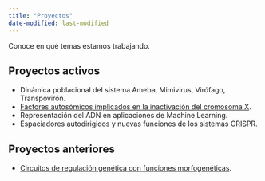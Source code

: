 ```yaml
---
title: "Proyectos"
date-modified: last-modified
---
```


Conoce en qué temas estamos trabajando.

## Proyectos activos

- Dinámica poblacional del sistema Ameba, Mimivirus, Virófago, Transpovirón.
- [Factores autosómicos implicados en la inactivación del cromosoma
  X](/posts/2023/inactivacion-x.md).
- Representación del ADN en aplicaciones de Machine Learning.
- Espaciadores autodirigidos y nuevas funciones de los sistemas CRISPR.

## Proyectos anteriores

- [Circuitos de regulación genética con funciones
  morfogenéticas](https://doi.org/10.1371/journal.pcbi.1009704).

